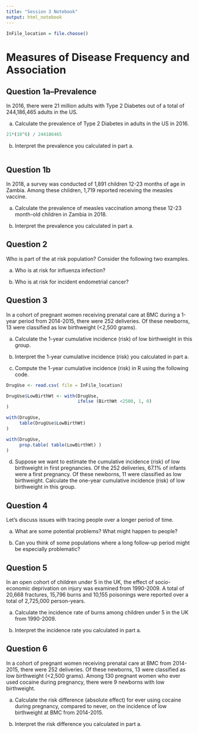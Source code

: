 ```yaml
---
title: "Session 3 Notebook"
output: html_notebook
---
```


```r
InFile_location = file.choose()
```


# Measures of Disease Frequency and Association

## Question 1a--Prevalence

In 2016, there were 21 million adults with Type 2 Diabetes out of a total of 244,186,465 adults in the US. 

(a) Calculate the prevalence of Type 2 Diabetes in adults in the US in 2016.

```r
21*(10^6) / 244186465
```

(b)	Interpret the prevalence you calculated in part a.

```r

```

## Question 1b

In 2018, a survey was conducted of 1,891 children 12-23 months of age in Zambia.  Among these children, 1,719 reported receiving the measles vaccine.

(a)	Calculate the prevalence of measles vaccination among these 12-23 month-old children in Zambia in 2018.



(b)	Interpret the prevalence you calculated in part a.



## Question 2

Who is part of the at risk population? Consider the following two examples.

(a)	Who is at risk for influenza infection?



(b)	Who is at risk for incident endometrial cancer?


## Question 3
In a cohort of pregnant women receiving prenatal care at BMC during a 1-year period from 2014-2015, there were 252 deliveries. Of these newborns, 13 were classified as low birthweight (<2,500 grams). 

(a)	Calculate the 1-year cumulative incidence (risk) of low birthweight in this group.



(b)	Interpret the 1-year cumulative incidence (risk) you calculated in part a.



(c)	Compute the 1-year cumulative incidence (risk) in R using the following code.

```r
DrugUse <- read.csv( file = InFile_location)

DrugUse$LowBirthWt <- with(DrugUse,
                           ifelse (BirthWt <2500, 1, 0)
)

with(DrugUse, 
     table(DrugUse$LowBirthWt)
)

with(DrugUse,
     prop.table( table(LowBirthWt) )
)

```

(d)	Suppose we want to estimate the cumulative incidence (risk) of low birthweight in first pregnancies. Of the 252 deliveries, 67.1% of infants were a first pregnancy. Of these newborns, 11 were classified as low birthweight. Calculate the one-year cumulative incidence (risk) of low birthweight in this group.


## Question 4
Let’s discuss issues with tracing people over a longer period of time.

(a)	What are some potential problems? What might happen to people?


(b)	Can you think of some populations where a long follow-up period might be especially problematic?


## Question 5
In an open cohort of children under 5 in the UK, the effect of socio-economic deprivation on injury was examined from 1990-2009. A total of 20,668 fractures, 15,796 burns and 10,155 poisonings were reported over a total of 2,725,000 person-years. 

(a)	Calculate the incidence rate of burns among children under 5 in the UK from 1990-2009.



(b)	Interpret the incidence rate you calculated in part a.


## Question 6
In a cohort of pregnant women receiving prenatal care at BMC from 2014-2015, there were 252 deliveries. Of these newborns, 13 were classified as low birthweight (<2,500 grams). Among 130 pregnant women who ever used cocaine during pregnancy, there were 9 newborns with low birthweight. 

(a)	Calculate the risk difference (absolute effect) for ever using cocaine during pregnancy, compared to never, on the incidence of low birthweight at BMC from 2014-2015.


(b)	Interpret the risk difference you calculated in part a.


